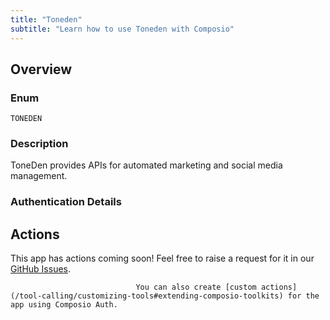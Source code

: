 ```yaml
---
title: "Toneden"
subtitle: "Learn how to use Toneden with Composio"
---
```



## Overview

### Enum
`TONEDEN`

### Description
ToneDen provides APIs for automated marketing and social media
    management.

### Authentication Details

<Accordion title="API_KEY">
<ParamField path="api_key" type="string" required={true}>
</ParamField>

</Accordion>


<Accordion title="OAUTH2">
<ParamField path="client_id" type="string" required={true}>
</ParamField>

<ParamField path="client_secret" type="string" required={true}>
</ParamField>

<ParamField path="oauth_redirect_uri" type="string" default="https://backend.composio.dev/api/v1/auth-apps/add">
</ParamField>

<ParamField path="scopes" type="string" default="user,posts,profiles">
</ParamField>

</Accordion>


## Actions

This app has actions coming soon! Feel free to raise a request for it in our [GitHub Issues](https://github.com/ComposioHQ/composio/issues).
                                
                                You can also create [custom actions](/tool-calling/customizing-tools#extending-composio-toolkits) for the app using Composio Auth.